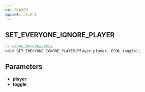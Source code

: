 ```yaml
---
ns: PLAYER
apiset: client
---
```

## SET_EVERYONE_IGNORE_PLAYER

```c
// 0x34630A768925B852
void SET_EVERYONE_IGNORE_PLAYER(Player player, BOOL toggle);
```


## Parameters
* **player**:
* **toggle**: